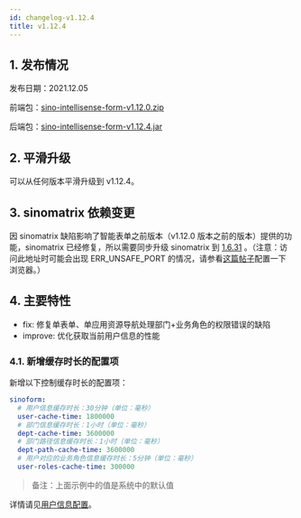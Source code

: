 ```yaml
---
id: changelog-v1.12.4
title: v1.12.4
---
```


## 1. 发布情况

发布日期：2021.12.05

前端包：[sino-intellisense-form-v1.12.0.zip](http://sino-intellisense-form.oss-cn-beijing.aliyuncs.com/v1.12.0/sino-intellisense-form-v1.12.0.zip)

后端包：[sino-intellisense-form-v1.12.4.jar](http://sino-intellisense-form.oss-cn-beijing.aliyuncs.com/v1.12.4/sino-intellisense-form-v1.12.4.jar)

## 2. 平滑升级

可以从任何版本平滑升级到 v1.12.4。

## 3. sinomatrix 依赖变更

因 sinomatrix 缺陷影响了智能表单之前版本（v1.12.0 版本之前的版本）提供的功能，sinomatrix 已经修复，所以需要同步升级 sinomatrix 到 [1.6.31](http://47.93.34.153:10080/sino-matrix/sino-matrix/blob/master/CHANGELOG.md) 。（注意：访问此地址时可能会出现 ERR_UNSAFE_PORT 的情况，请参看[这篇帖子](https://blog.csdn.net/kjcxmx/article/details/118122483)配置一下浏览器。）

## 4. 主要特性

- fix: 修复单表单、单应用资源导航处理部门+业务角色的权限错误的缺陷
- improve: 优化获取当前用户信息的性能

### 4.1. 新增缓存时长的配置项

新增以下控制缓存时长的配置项：

```yaml
sinoform:
  # 用户信息缓存时长：30分钟（单位：毫秒）
  user-cache-time: 1800000
  # 部门信息缓存时长：1小时（单位：毫秒）
  dept-cache-time: 3600000
  # 部门路径信息缓存时长：1小时（单位：毫秒）
  dept-path-cache-time: 3600000
  # 用户对应的业务角色信息缓存时长：5分钟（单位：毫秒）
  user-roles-cache-time: 300000
```

> 备注：上面示例中的值是系统中的默认值

详情请见[用户信息配置](./config-user-info)。
